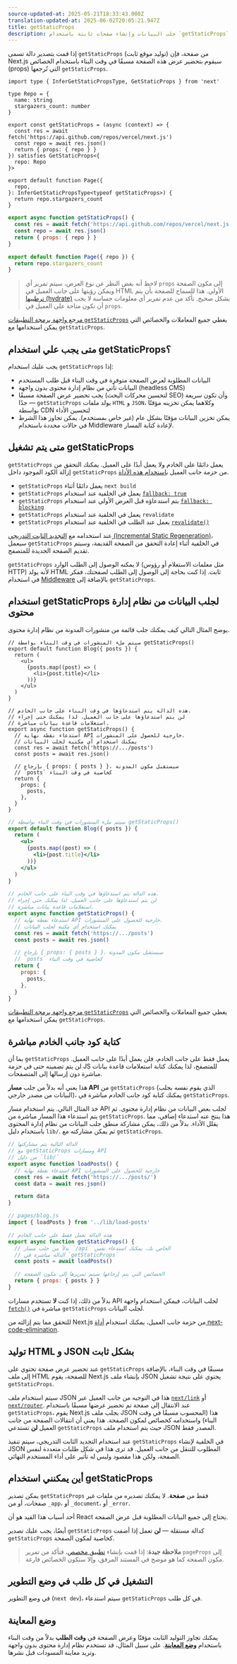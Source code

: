 ```yaml
---
source-updated-at: 2025-05-21T18:33:43.000Z
translation-updated-at: 2025-06-02T20:05:21.947Z
title: getStaticProps
description: جلب البيانات وإنشاء صفحات ثابتة باستخدام `getStaticProps`. تعرف على المزيد حول واجهة برمجة التطبيقات هذه لجلب البيانات في Next.js.
---
```


إذا قمت بتصدير دالة تسمى `getStaticProps` (توليد موقع ثابت) من صفحة، فإن Next.js سيقوم بتحضير عرض هذه الصفحة مسبقًا في وقت البناء باستخدام الخصائص (props) التي تُرجعها `getStaticProps`.

```tsx filename="pages/index.tsx" switcher
import type { InferGetStaticPropsType, GetStaticProps } from 'next'

type Repo = {
  name: string
  stargazers_count: number
}

export const getStaticProps = (async (context) => {
  const res = await fetch('https://api.github.com/repos/vercel/next.js')
  const repo = await res.json()
  return { props: { repo } }
}) satisfies GetStaticProps<{
  repo: Repo
}>

export default function Page({
  repo,
}: InferGetStaticPropsType<typeof getStaticProps>) {
  return repo.stargazers_count
}
```

```jsx filename="pages/index.js" switcher
export async function getStaticProps() {
  const res = await fetch('https://api.github.com/repos/vercel/next.js')
  const repo = await res.json()
  return { props: { repo } }
}

export default function Page({ repo }) {
  return repo.stargazers_count
}
```

> لاحظ أنه بغض النظر عن نوع العرض، سيتم تمرير أي `props` إلى مكون الصفحة ويمكن رؤيتها على جانب العميل في HTML الأولي. هذا للسماح للصفحة بأن يتم [ترطيبها (hydrate)](https://react.dev/reference/react-dom/hydrate) بشكل صحيح. تأكد من عدم تمرير أي معلومات حساسة لا يجب أن تكون متاحة على العميل في `props`.

[مرجع واجهة برمجة التطبيقات `getStaticProps`](/docs/pages/api-reference/functions/get-static-props) يغطي جميع المعاملات والخصائص التي يمكن استخدامها مع `getStaticProps`.

## متى يجب علي استخدام getStaticProps؟

يجب عليك استخدام `getStaticProps` إذا:

- البيانات المطلوبة لعرض الصفحة متوفرة في وقت البناء قبل طلب المستخدم
- البيانات تأتي من نظام إدارة محتوى بدون واجهة (headless CMS)
- يجب تحضير عرض الصفحة مسبقًا (لتحسين محركات البحث SEO) وأن تكون سريعة جدًا — `getStaticProps` يولد ملفات `HTML` و `JSON`، وكلاهما يمكن تخزينه مؤقتًا بواسطة CDN لتحسين الأداء
- يمكن تخزين البيانات مؤقتًا بشكل عام (غير خاص بمستخدم). يمكن تجاوز هذا الشرط في حالات محددة باستخدام Middleware لإعادة كتابة المسار.

## متى يتم تشغيل getStaticProps

`getStaticProps` يعمل دائمًا على الخادم ولا يعمل أبدًا على العميل. يمكنك التحقق من إزالة الكود الموجود داخل `getStaticProps` من حزمة جانب العميل [باستخدام هذه الأداة](https://next-code-elimination.vercel.app/).

- `getStaticProps` يعمل دائمًا أثناء `next build`
- `getStaticProps` يعمل في الخلفية عند استخدام [`fallback: true`](/docs/pages/api-reference/functions/get-static-paths#fallback-true)
- `getStaticProps` يتم استدعاؤه قبل العرض الأولي عند استخدام [`fallback: blocking`](/docs/pages/api-reference/functions/get-static-paths#fallback-blocking)
- `getStaticProps` يعمل في الخلفية عند استخدام `revalidate`
- `getStaticProps` يعمل عند الطلب في الخلفية عند استخدام [`revalidate()`](/docs/pages/guides/incremental-static-regeneration#on-demand-revalidation-with-revalidatepath)

عند استخدامه مع [التجديد الثابت التدريجي (Incremental Static Regeneration)](/docs/pages/guides/incremental-static-regeneration)، سيعمل `getStaticProps` في الخلفية أثناء إعادة التحقق من الصفحة القديمة، وسيتم تقديم الصفحة الجديدة للمتصفح.

`getStaticProps` لا يمكنه الوصول إلى الطلب الوارد (مثل معلمات الاستعلام أو رؤوس HTTP) لأنه يولد HTML ثابت. إذا كنت بحاجة إلى الوصول إلى الطلب لصفحتك، ففكر في استخدام [Middleware](/docs/pages/building-your-application/routing/middleware) بالإضافة إلى `getStaticProps`.

## استخدام getStaticProps لجلب البيانات من نظام إدارة محتوى

يوضح المثال التالي كيف يمكنك جلب قائمة من منشورات المدونة من نظام إدارة محتوى.

```tsx filename="pages/blog.tsx" switcher
// سيتم ملء المنشورات في وقت البناء بواسطة getStaticProps()
export default function Blog({ posts }) {
  return (
    <ul>
      {posts.map((post) => (
        <li>{post.title}</li>
      ))}
    </ul>
  )
}

// هذه الدالة يتم استدعاؤها في وقت البناء على جانب الخادم.
// لن يتم استدعاؤها على جانب العميل، لذا يمكنك حتى إجراء
// استعلامات قاعدة بيانات مباشرة.
export async function getStaticProps() {
  // استدعاء نقطة نهاية API خارجية للحصول على المنشورات.
  // يمكنك استخدام أي مكتبة لجلب البيانات
  const res = await fetch('https://.../posts')
  const posts = await res.json()

  // بإرجاع { props: { posts } }، سيستقبل مكون المدونة
  // `posts` كخاصية في وقت البناء
  return {
    props: {
      posts,
    },
  }
}
```

```jsx filename="pages/blog.js" switcher
// سيتم ملء المنشورات في وقت البناء بواسطة getStaticProps()
export default function Blog({ posts }) {
  return (
    <ul>
      {posts.map((post) => (
        <li>{post.title}</li>
      ))}
    </ul>
  )
}

// هذه الدالة يتم استدعاؤها في وقت البناء على جانب الخادم.
// لن يتم استدعاؤها على جانب العميل، لذا يمكنك حتى إجراء
// استعلامات قاعدة بيانات مباشرة.
export async function getStaticProps() {
  // استدعاء نقطة نهاية API خارجية للحصول على المنشورات.
  // يمكنك استخدام أي مكتبة لجلب البيانات
  const res = await fetch('https://.../posts')
  const posts = await res.json()

  // بإرجاع { props: { posts } }، سيستقبل مكون المدونة
  // `posts` كخاصية في وقت البناء
  return {
    props: {
      posts,
    },
  }
}
```

[مرجع واجهة برمجة التطبيقات `getStaticProps`](/docs/pages/api-reference/functions/get-static-props) يغطي جميع المعاملات والخصائص التي يمكن استخدامها مع `getStaticProps`.

## كتابة كود جانب الخادم مباشرة

بما أن `getStaticProps` يعمل فقط على جانب الخادم، فلن يعمل أبدًا على جانب العميل. لن يتم تضمينه حتى في حزمة JS للمتصفح، لذا يمكنك كتابة استعلامات قاعدة بيانات مباشرة دون إرسالها إلى المتصفحات.

هذا يعني أنه بدلاً من جلب **مسار API** من `getStaticProps` (الذي يقوم نفسه بجلب البيانات من مصدر خارجي)، يمكنك كتابة كود جانب الخادم مباشرة في `getStaticProps`.

خذ المثال التالي. يتم استخدام مسار API لجلب بعض البيانات من نظام إدارة محتوى. ثم يتم استدعاء هذا المسار مباشرة من `getStaticProps`. هذا ينتج عنه استدعاء إضافي، مما يقلل الأداء. بدلاً من ذلك، يمكن مشاركة منطق جلب البيانات من نظام إدارة المحتوى باستخدام دليل `lib/`. ثم يمكن مشاركته مع `getStaticProps`.

```js filename="lib/load-posts.js"
// الدالة التالية يتم مشاركتها
// مع getStaticProps ومسارات API
// من دليل `lib/`
export async function loadPosts() {
  // استدعاء نقطة نهاية API خارجية للحصول على المنشورات
  const res = await fetch('https://.../posts/')
  const data = await res.json()

  return data
}
```

```jsx filename="pages/blog.js"
// pages/blog.js
import { loadPosts } from '../lib/load-posts'

// هذه الدالة تعمل فقط على جانب الخادم
export async function getStaticProps() {
  // بدلاً من جلب مسار `/api` الخاص بك، يمكنك استدعاء نفس
  // الدالة مباشرة في `getStaticProps`
  const posts = await loadPosts()

  // الخصائص التي يتم إرجاعها سيتم تمريرها إلى مكون الصفحة
  return { props: { posts } }
}
```

بدلاً من ذلك، إذا كنت **لا** تستخدم مسارات API لجلب البيانات، فيمكن استخدام واجهة [`fetch()`](https://developer.mozilla.org/docs/Web/API/Fetch_API) مباشرة في `getStaticProps` لجلب البيانات.

للتحقق مما يتم إزالته من Next.js من حزمة جانب العميل، يمكنك استخدام [أداة next-code-elimination](https://next-code-elimination.vercel.app/).

## توليد HTML و JSON بشكل ثابت

عند تحضير عرض صفحة تحتوي على `getStaticProps` مسبقًا في وقت البناء، بالإضافة إلى ملف HTML للصفحة، يقوم Next.js بإنشاء ملف JSON يحتوي على نتيجة تشغيل `getStaticProps`.

سيتم استخدام ملف JSON هذا في التوجيه من جانب العميل عبر [`next/link`](/docs/pages/api-reference/components/link) أو [`next/router`](/docs/pages/api-reference/functions/use-router). عند الانتقال إلى صفحة تم تحضير عرضها مسبقًا باستخدام `getStaticProps`، يقوم Next.js بجلب ملف JSON هذا (المحسوب مسبقًا في وقت البناء) واستخدامه كخصائص لمكون الصفحة. هذا يعني أن انتقالات الصفحة من جانب العميل **لن** تستدعي `getStaticProps` حيث يتم استخدام ملف JSON المصدر فقط.

عند استخدام التجديد الثابت التدريجي، سيتم تنفيذ `getStaticProps` في الخلفية لإنشاء JSON المطلوب للتنقل من جانب العميل. قد ترى هذا في شكل طلبات متعددة لنفس الصفحة، ولكن هذا مقصود وليس له تأثير على أداء المستخدم النهائي.

## أين يمكنني استخدام getStaticProps

يمكن تصدير `getStaticProps` فقط من **صفحة**. لا يمكنك تصديره من ملفات غير صفحات، أو من `_app`، أو `_document`، أو `_error`.

أحد أسباب هذا القيد هو أن React يحتاج إلى جميع البيانات المطلوبة قبل عرض الصفحة.

أيضًا، يجب عليك تصدير `getStaticProps` كدالة مستقلة — **لن** تعمل إذا أضفت `getStaticProps` كخاصية لمكون الصفحة.

> **ملاحظة جيدة**: إذا قمت بإنشاء [تطبيق مخصص](/docs/pages/building-your-application/routing/custom-app)، فتأكد من تمرير `pageProps` إلى مكون الصفحة كما هو موضح في المستند المرفق، وإلا ستكون الخصائص فارغة.

## التشغيل في كل طلب في وضع التطوير

في وضع التطوير (`next dev`)، سيتم استدعاء `getStaticProps` في كل طلب.

## وضع المعاينة

يمكنك تجاوز التوليد الثابت مؤقتًا وعرض الصفحة في **وقت الطلب** بدلاً من وقت البناء باستخدام [**وضع المعاينة**](/docs/pages/guides/preview-mode). على سبيل المثال، قد تستخدم نظام إدارة محتوى بدون واجهة وتريد معاينة المسودات قبل نشرها.